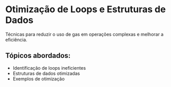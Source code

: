 # Otimização de Loops e Estruturas de Dados

Técnicas para reduzir o uso de gas em operações complexas e melhorar a eficiência.

## Tópicos abordados:

- Identificação de loops ineficientes
- Estruturas de dados otimizadas
- Exemplos de otimização
